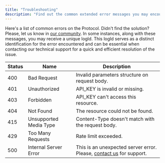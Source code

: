 ```yaml
---
title: "Troubleshooting"
description: "Find out the common extended error messages you may encounter while using our system"
---
```


Here's a list of common errors on the Protocol. Didn't find the solution? Please, let us know in [our community](https://discord.gg/RvHymsBDHD). In some instances, along with these messages, you may receive a unique logId. This logId serves as a distinct identification for the error encountered and can be essential when contacting our technical support for a quick and efficient resolution of the issue.

| Status | Name                   | Description                                                                                          |
| ------ | ---------------------- | ---------------------------------------------------------------------------------------------------- |
| 400    | Bad Request            | Invalid parameters structure on request body.                                                        |
| 401    | Unauthorized           | API_KEY is invalid or missing.                                                                       |
| 403    | Forbidden              | API_KEY can't access this resource.                                                                  |
| 404    | Not Found              | The resource could not be found.                                                                     |
| 415    | Unsupported Media Type | Content-Type doesn't match with the request body.                                                    |
| 429    | Too Many Requests      | Rate limit exceeded.                                                                                 |
| 500    | Internal Server Error  | This is an unexpected server error. Please, [contact us](https://discord.gg/RvHymsBDHD) for support. |
